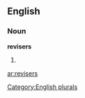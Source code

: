 
==English==

===Noun===
'''revisers'''

# {{plural of|[[reviser]]}}

[[Category:English plurals]]

[[ar:revisers]]